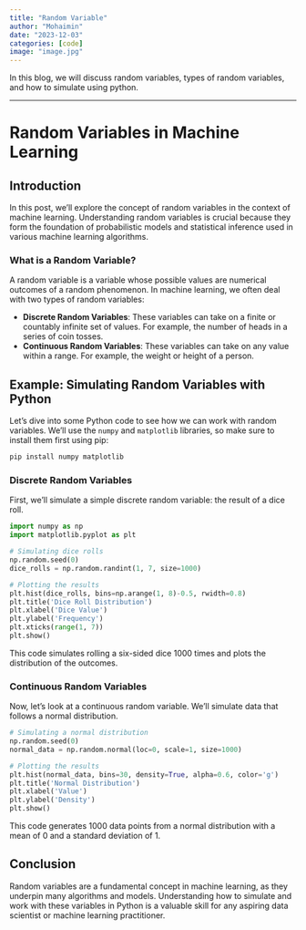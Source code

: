 ```yaml
---
title: "Random Variable"
author: "Mohaimin"
date: "2023-12-03"
categories: [code]
image: "image.jpg"
---
```


In this blog, we will discuss random variables, types of random variables, and how to simulate using python.

---

# Random Variables in Machine Learning

## Introduction

In this post, we'll explore the concept of random variables in the context of machine learning. Understanding random variables is crucial because they form the foundation of probabilistic models and statistical inference used in various machine learning algorithms.

### What is a Random Variable?

A random variable is a variable whose possible values are numerical outcomes of a random phenomenon. In machine learning, we often deal with two types of random variables:

- **Discrete Random Variables**: These variables can take on a finite or countably infinite set of values. For example, the number of heads in a series of coin tosses.
- **Continuous Random Variables**: These variables can take on any value within a range. For example, the weight or height of a person.

## Example: Simulating Random Variables with Python

Let's dive into some Python code to see how we can work with random variables. We'll use the `numpy` and `matplotlib` libraries, so make sure to install them first using pip:

```bash
pip install numpy matplotlib
```

### Discrete Random Variables

First, we'll simulate a simple discrete random variable: the result of a dice roll.

```python
import numpy as np
import matplotlib.pyplot as plt

# Simulating dice rolls
np.random.seed(0)
dice_rolls = np.random.randint(1, 7, size=1000)

# Plotting the results
plt.hist(dice_rolls, bins=np.arange(1, 8)-0.5, rwidth=0.8)
plt.title('Dice Roll Distribution')
plt.xlabel('Dice Value')
plt.ylabel('Frequency')
plt.xticks(range(1, 7))
plt.show()
```

This code simulates rolling a six-sided dice 1000 times and plots the distribution of the outcomes.

### Continuous Random Variables

Now, let's look at a continuous random variable. We'll simulate data that follows a normal distribution.

```python
# Simulating a normal distribution
np.random.seed(0)
normal_data = np.random.normal(loc=0, scale=1, size=1000)

# Plotting the results
plt.hist(normal_data, bins=30, density=True, alpha=0.6, color='g')
plt.title('Normal Distribution')
plt.xlabel('Value')
plt.ylabel('Density')
plt.show()
```

This code generates 1000 data points from a normal distribution with a mean of 0 and a standard deviation of 1.

## Conclusion

Random variables are a fundamental concept in machine learning, as they underpin many algorithms and models. Understanding how to simulate and work with these variables in Python is a valuable skill for any aspiring data scientist or machine learning practitioner.

